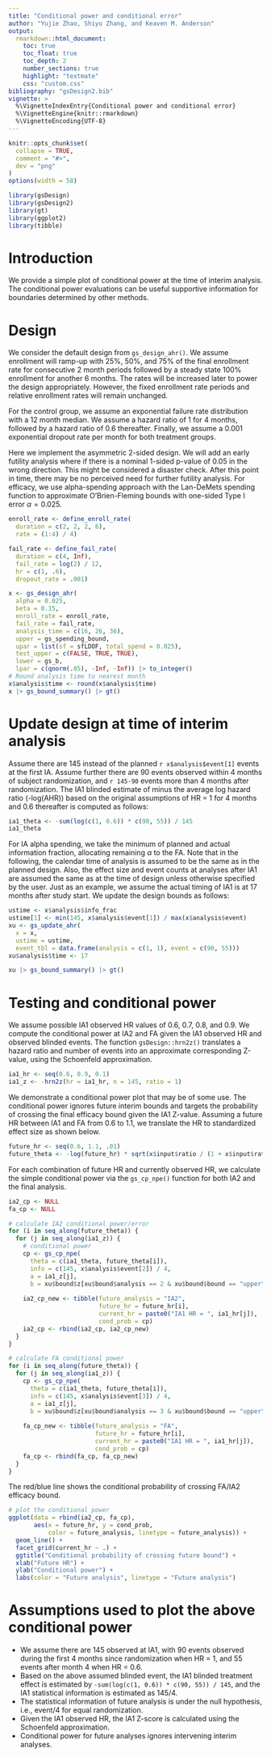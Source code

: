 ```yaml
---
title: "Conditional power and conditional error"
author: "Yujie Zhao, Shiyu Zhang, and Keaven M. Anderson"
output:
  rmarkdown::html_document:
    toc: true
    toc_float: true
    toc_depth: 2
    number_sections: true
    highlight: "textmate"
    css: "custom.css"
bibliography: "gsDesign2.bib"
vignette: >
  %\VignetteIndexEntry{Conditional power and conditional error}
  %\VignetteEngine{knitr::rmarkdown}
  %\VignetteEncoding{UTF-8}
---
```


```r
knitr::opts_chunk$set(
  collapse = TRUE,
  comment = "#>",
  dev = "png"
)
options(width = 58)
```

```r
library(gsDesign)
library(gsDesign2)
library(gt)
library(ggplot2)
library(tibble)
```

# Introduction

We provide a simple plot of conditional power at the time of interim analysis. 
The conditional power evaluations can be useful supportive information for boundaries determined by other methods. 

# Design

We consider the default design from `gs_design_ahr()`. We assume enrollment will ramp-up with 25\%, 50\%, and 75\% of the final enrollment rate for consecutive 2 month periods followed by a steady state 100\% enrollment for another 6 months. The rates will be increased later to power the design appropriately. However, the fixed enrollment rate periods and relative enrollment rates will remain unchanged.

For the control group, we assume an exponential failure rate distribution with a 12 month median. 
We assume a hazard ratio of 1 for 4 months, followed by a hazard ratio of 0.6 thereafter. 
Finally, we assume a 0.001 exponential dropout rate per month for both treatment groups.

Here we implement the asymmetric 2-sided design. We will add an early futility analysis where if there is a nominal 1-sided p-value of 0.05 in the wrong direction. This might be considered a disaster check. After this point in time, there may be no perceived need for further futility analysis. For efficacy, we use alpha-spending approach with the Lan-DeMets spending function to approximate O’Brien-Fleming bounds with one-sided Type I error $\alpha = 0.025$.

```r
enroll_rate <- define_enroll_rate(
  duration = c(2, 2, 2, 6),
  rate = (1:4) / 4)

fail_rate <- define_fail_rate(
  duration = c(4, Inf),
  fail_rate = log(2) / 12,
  hr = c(1, .6),
  dropout_rate = .001)

x <- gs_design_ahr(
  alpha = 0.025,
  beta = 0.15,
  enroll_rate = enroll_rate,
  fail_rate = fail_rate,
  analysis_time = c(16, 26, 36),
  upper = gs_spending_bound,
  upar = list(sf = sfLDOF, total_spend = 0.025), 
  test_upper = c(FALSE, TRUE, TRUE), 
  lower = gs_b,
  lpar = c(qnorm(.05), -Inf, -Inf)) |> to_integer()
# Round analysis time to nearest month
x$analysis$time <- round(x$analysis$time)
x |> gs_bound_summary() |> gt()
```

# Update design at time of interim analysis

Assume there are 145 instead of the planned `r x$analysis$event[1]` events at the first IA.
Assume further there are 90 events observed within 4 months of subject randomization, and `r 145-90` events more than 4 months after randomization. 
The IA1 blinded estimate of minus the average log hazard ratio (-log(AHR)) based on the original assumptions of HR = 1 for 4 months and 0.6 thereafter is computed as follows:


```r
ia1_theta <- -sum(log(c(1, 0.6)) * c(90, 55)) / 145
ia1_theta
```

For IA alpha spending, we take the minimum of planned and actual information fraction, allocating remaining $\alpha$ to the FA. 
Note that in the following, the calendar time of analysis is assumed to be the same as in the planned design.
Also, the effect size and event counts at analyses after IA1 are assumed the same as at the time of design unless otherwise specified by the user. 
Just as an example, we assume the actual timing of IA1 is at 17 months after study start.
We update the design bounds as follows:

```r
ustime <- x$analysis$info_frac
ustime[1] <- min(145, x$analysis$event[1]) / max(x$analysis$event)
xu <- gs_update_ahr(
  x = x,
  ustime = ustime,
  event_tbl = data.frame(analysis = c(1, 1), event = c(90, 55)))
xu$analysis$time <- 17

xu |> gs_bound_summary() |> gt()
```


# Testing and conditional power

We assume possible IA1 observed HR values of 0.6, 0.7, 0.8, and 0.9. We compute the conditional power at IA2 and FA given the IA1 observed HR and observed blinded events. The function `gsDesign::hrn2z()` translates a hazard ratio and number of events into an approximate corresponding Z-value, using the Schoenfeld approximation.

```r
ia1_hr <- seq(0.6, 0.9, 0.1)
ia1_z <- -hrn2z(hr = ia1_hr, n = 145, ratio = 1)
```

We demonstrate a conditional power plot that may be of some use. 
The conditional power ignores future interim bounds and targets the probability of crossing the final efficacy bound given the IA1 Z-value.
Assuming a future HR between IA1 and FA from 0.6 to 1.1, we translate the HR to standardized effect size as shown below.
```r
future_hr <- seq(0.6, 1.1, .01)
future_theta <- -log(future_hr) * sqrt(x$input$ratio / (1 + x$input$ratio)^2)
```

For each combination of future HR and currently observed HR, we calculate the simple conditional power via the `gs_cp_npe()` function for both IA2 and the final analysis.

```r
ia2_cp <- NULL
fa_cp <- NULL

# calculate IA2 conditional power/error
for (i in seq_along(future_theta)) {
  for (j in seq_along(ia1_z)) {
    # conditional power
    cp <- gs_cp_npe(
      theta = c(ia1_theta, future_theta[i]), 
      info = c(145, x$analysis$event[2]) / 4,
      a = ia1_z[j],
      b = xu$bound$z[xu$bound$analysis == 2 & xu$bound$bound == "upper"])
    
    ia2_cp_new <- tibble(future_analysis = "IA2",
                         future_hr = future_hr[i], 
                         current_hr = paste0("IA1 HR = ", ia1_hr[j]),
                         cond_prob = cp)
    ia2_cp <- rbind(ia2_cp, ia2_cp_new)
  }
}

# calculate FA conditional power
for (i in seq_along(future_theta)) {
  for (j in seq_along(ia1_z)) {
    cp <- gs_cp_npe(
      theta = c(ia1_theta, future_theta[i]), 
      info = c(145, x$analysis$event[3]) / 4,
      a = ia1_z[j],
      b = xu$bound$z[xu$bound$analysis == 3 & xu$bound$bound == "upper"])
    
    fa_cp_new <- tibble(future_analysis = "FA",
                        future_hr = future_hr[i],
                        current_hr = paste0("IA1 HR = ", ia1_hr[j]),
                        cond_prob = cp)
    fa_cp <- rbind(fa_cp, fa_cp_new)
  }
}
```


The red/blue line shows the conditional probability of crossing FA/IA2 efficacy bound. 
```r
# plot the conditional power
ggplot(data = rbind(ia2_cp, fa_cp),
       aes(x = future_hr, y = cond_prob, 
           color = future_analysis, linetype = future_analysis)) +
  geom_line() +
  facet_grid(current_hr ~ .) +
  ggtitle("Conditional probability of crossing future bound") +
  xlab("Future HR") + 
  ylab("Conditional power") +
  labs(color = "Future analysis", linetype = "Future analysis")
```

# Assumptions used to plot the above conditional power

- We assume there are 145 observed at IA1, with 90 events observed during the first 4 months since randomization when HR = 1, and 55 events after month 4 when HR = 0.6. 
- Based on the above assumed blinded event, the IA1 blinded treatment effect is estimated by `-sum(log(c(1, 0.6)) * c(90, 55)) / 145`, and the IA1 statistical information is estimated as 145/4.
- The statistical information of future analysis is under the null hypothesis, i.e., event/4 for equal randomization.
- Given the IA1 observed HR, the IA1 Z-score is calculated using the Schoenfeld approximation.
- Conditional power for future analyses ignores intervening interim analyses.


